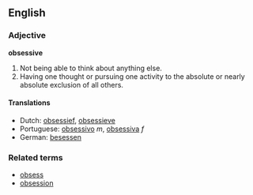 ==English==

===Adjective===
'''obsessive'''
# Not being able to think about anything else.
# Having one thought or pursuing one activity to the absolute or nearly absolute exclusion of all others.

====Translations====
{{top}}
*Dutch: [[obsessief]], [[obsessieve]]
*Portuguese: [[obsessivo]] ''m'', [[obsessiva]] ''f''
*German: [[besessen]]
{{mid}}
{{bottom}}

===Related terms===
*[[obsess]]
*[[obsession]]